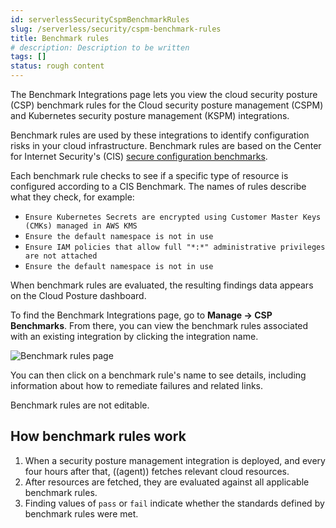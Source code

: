 ```yaml
---
id: serverlessSecurityCspmBenchmarkRules
slug: /serverless/security/cspm-benchmark-rules
title: Benchmark rules
# description: Description to be written
tags: []
status: rough content
---
```



<RoughContent />

<div id="cspm-benchmark-rules"></div>

The Benchmark Integrations page lets you view the cloud security posture (CSP) benchmark rules for the <DocLink id="serverlessSecurityCspm">Cloud security posture management</DocLink> (CSPM) and <DocLink id="serverlessSecurityKspm">Kubernetes security posture management</DocLink> (KSPM) integrations.

Benchmark rules are used by these integrations to identify configuration risks in your cloud infrastructure. Benchmark rules are based on the Center for Internet Security's (CIS) [secure configuration benchmarks](https://www.cisecurity.org/cis-benchmarks/).

Each benchmark rule checks to see if a specific type of resource is configured according to a CIS Benchmark. The names of rules describe what they check, for example:

* `Ensure Kubernetes Secrets are encrypted using Customer Master Keys (CMKs) managed in AWS KMS`
* `Ensure the default namespace is not in use`
* `Ensure IAM policies that allow full "*:*" administrative privileges are not attached`
* `Ensure the default namespace is not in use`

When benchmark rules are evaluated, the resulting <DocLink id="serverlessSecurityFindingsPage">findings</DocLink> data appears on the <DocLink id="serverlessSecurityCloudPostureDashboard">Cloud Posture dashboard</DocLink>.

To find the Benchmark Integrations page, go to **Manage -> CSP Benchmarks**. From there, you can view the benchmark rules associated with an existing integration by clicking the integration name.

![Benchmark rules page](../images/cspm-benchmark-rules/-cloud-native-security-benchmark-rules.png)

You can then click on a benchmark rule's name to see details, including information about how to remediate failures and related links.

<DocCallOut title="Note">
Benchmark rules are not editable.
</DocCallOut>

## How benchmark rules work

1. When a security posture management integration is deployed, and every four hours after that, ((agent)) fetches relevant cloud resources.
1. After resources are fetched, they are evaluated against all applicable benchmark rules.
1. Finding values of `pass` or `fail` indicate whether the standards defined by benchmark rules were met.


